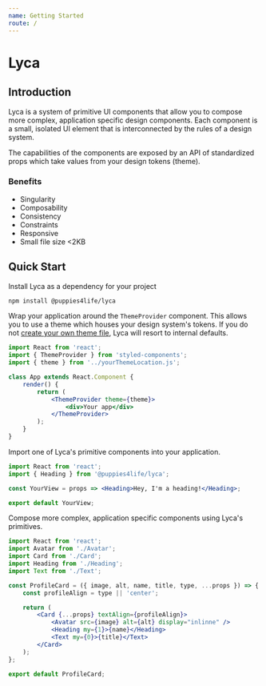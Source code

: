 ```yaml
---
name: Getting Started
route: /
---
```



# Lyca

## Introduction

Lyca is a system of primitive UI components that allow you to compose more complex, application specific design components. Each component is a small, isolated UI element that is interconnected by the rules of a design system.

The capabilities of the components are exposed by an API of standardized props which take values from your design tokens (theme).

### Benefits

-   Singularity
-   Composability
-   Consistency
-   Constraints
-   Responsive
-   Small file size <2KB

## Quick Start

Install Lyca as a dependency for your project

```sh
npm install @puppies4life/lyca
```

Wrap your application around the `ThemeProvider` component. This allows you to use a theme which houses your design system's tokens. If you do not [create your own theme file](/), Lyca will resort to internal defaults.

```jsx
import React from 'react';
import { ThemeProvider } from 'styled-components';
import { theme } from '../yourThemeLocation.js';

class App extends React.Component {
    render() {
        return (
            <ThemeProvider theme={theme}>
                <div>Your app</div>
            </ThemeProvider>
        );
    }
}
```

Import one of Lyca's primitive components into your application.

```jsx
import React from 'react';
import { Heading } from '@puppies4life/lyca';

const YourView = props => <Heading>Hey, I'm a heading!</Heading>;

export default YourView;
```

Compose more complex, application specific components using Lyca's primitives.

<ProfileCard
    image="http://www.placepuppy.net/400/400"
    alt="Another Puppy!"
    name="Sir Barksalot"
    title="CBO (Chief Barking Officer)"
/>

```jsx
import React from 'react';
import Avatar from './Avatar';
import Card from './Card';
import Heading from './Heading';
import Text from './Text';

const ProfileCard = ({ image, alt, name, title, type, ...props }) => {
    const profileAlign = type || 'center';

    return (
        <Card {...props} textAlign={profileAlign}>
            <Avatar src={image} alt={alt} display="inlinne" />
            <Heading my={1}>{name}</Heading>
            <Text my={0}>{title}</Text>
        </Card>
    );
};

export default ProfileCard;
```
